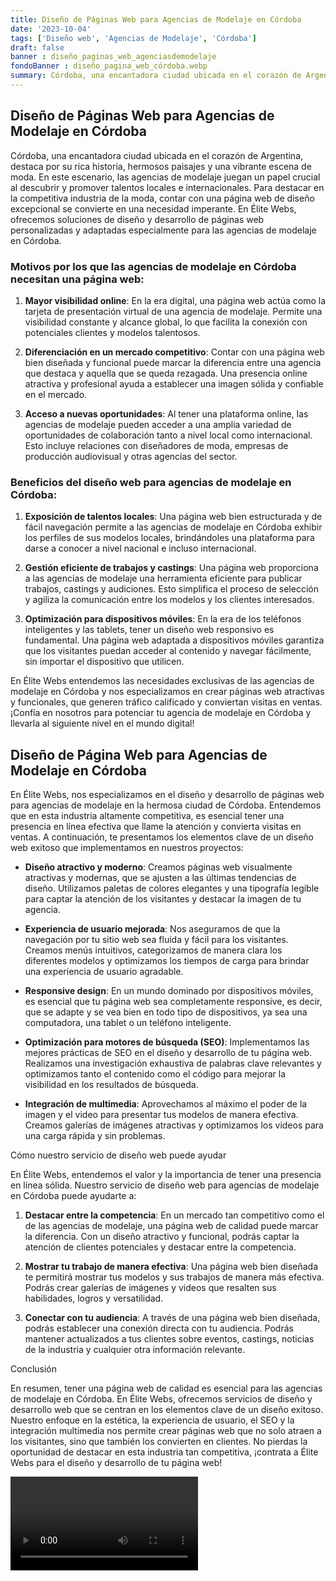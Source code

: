 ```yaml
---
title: Diseño de Páginas Web para Agencias de Modelaje en Córdoba
date: '2023-10-04'
tags: ['Diseño web', 'Agencias de Modelaje', 'Córdoba']
draft: false
banner : diseño_paginas_web_agenciasdemodelaje
fondoBanner : diseño_pagina_web_córdoba.webp
summary: Córdoba, una encantadora ciudad ubicada en el corazón de Argentina, destaca por su rica historia, hermosos paisajes y una vibrante escena de moda. En este escenario, las agencias de modelaje juegan un papel crucial al descubrir y promover talentos locales e internacionales. Para destacar en la competitiva industria de la moda, contar con una página web de diseño excepcional se convierte en una necesidad imperante. En Élite Webs, ofrecemos soluciones de diseño y desarrollo de páginas web personalizadas y adaptadas especialmente para las agencias de modelaje en Córdoba.
---
```


## Diseño de Páginas Web para Agencias de Modelaje en Córdoba

Córdoba, una encantadora ciudad ubicada en el corazón de Argentina, destaca por su rica historia, hermosos paisajes y una vibrante escena de moda. En este escenario, las agencias de modelaje juegan un papel crucial al descubrir y promover talentos locales e internacionales. Para destacar en la competitiva industria de la moda, contar con una página web de diseño excepcional se convierte en una necesidad imperante. En Élite Webs, ofrecemos soluciones de diseño y desarrollo de páginas web personalizadas y adaptadas especialmente para las agencias de modelaje en Córdoba.

### Motivos por los que las agencias de modelaje en Córdoba necesitan una página web:

1. **Mayor visibilidad online**: En la era digital, una página web actúa como la tarjeta de presentación virtual de una agencia de modelaje. Permite una visibilidad constante y alcance global, lo que facilita la conexión con potenciales clientes y modelos talentosos.

2. **Diferenciación en un mercado competitivo**: Contar con una página web bien diseñada y funcional puede marcar la diferencia entre una agencia que destaca y aquella que se queda rezagada. Una presencia online atractiva y profesional ayuda a establecer una imagen sólida y confiable en el mercado.

3. **Acceso a nuevas oportunidades**: Al tener una plataforma online, las agencias de modelaje pueden acceder a una amplia variedad de oportunidades de colaboración tanto a nivel local como internacional. Esto incluye relaciones con diseñadores de moda, empresas de producción audiovisual y otras agencias del sector.

### Beneficios del diseño web para agencias de modelaje en Córdoba:

1. **Exposición de talentos locales**: Una página web bien estructurada y de fácil navegación permite a las agencias de modelaje en Córdoba exhibir los perfiles de sus modelos locales, brindándoles una plataforma para darse a conocer a nivel nacional e incluso internacional.

2. **Gestión eficiente de trabajos y castings**: Una página web proporciona a las agencias de modelaje una herramienta eficiente para publicar trabajos, castings y audiciones. Esto simplifica el proceso de selección y agiliza la comunicación entre los modelos y los clientes interesados.

3. **Optimización para dispositivos móviles**: En la era de los teléfonos inteligentes y las tablets, tener un diseño web responsivo es fundamental. Una página web adaptada a dispositivos móviles garantiza que los visitantes puedan acceder al contenido y navegar fácilmente, sin importar el dispositivo que utilicen.

En Élite Webs entendemos las necesidades exclusivas de las agencias de modelaje en Córdoba y nos especializamos en crear páginas web atractivas y funcionales, que generen tráfico calificado y conviertan visitas en ventas. ¡Confía en nosotros para potenciar tu agencia de modelaje en Córdoba y llevarla al siguiente nivel en el mundo digital!

<GifSeo />

<Cta />

## Diseño de Página Web para Agencias de Modelaje en Córdoba

En Élite Webs, nos especializamos en el diseño y desarrollo de páginas web para agencias de modelaje en la hermosa ciudad de Córdoba. Entendemos que en esta industria altamente competitiva, es esencial tener una presencia en línea efectiva que llame la atención y convierta visitas en ventas. A continuación, te presentamos los elementos clave de un diseño web exitoso que implementamos en nuestros proyectos:

- **Diseño atractivo y moderno**: Creamos páginas web visualmente atractivas y modernas, que se ajusten a las últimas tendencias de diseño. Utilizamos paletas de colores elegantes y una tipografía legible para captar la atención de los visitantes y destacar la imagen de tu agencia.

- **Experiencia de usuario mejorada**: Nos aseguramos de que la navegación por tu sitio web sea fluida y fácil para los visitantes. Creamos menús intuitivos, categorizamos de manera clara los diferentes modelos y optimizamos los tiempos de carga para brindar una experiencia de usuario agradable.

- **Responsive design**: En un mundo dominado por dispositivos móviles, es esencial que tu página web sea completamente responsive, es decir, que se adapte y se vea bien en todo tipo de dispositivos, ya sea una computadora, una tablet o un teléfono inteligente.

- **Optimización para motores de búsqueda (SEO)**: Implementamos las mejores prácticas de SEO en el diseño y desarrollo de tu página web. Realizamos una investigación exhaustiva de palabras clave relevantes y optimizamos tanto el contenido como el código para mejorar la visibilidad en los resultados de búsqueda.

- **Integración de multimedia**: Aprovechamos al máximo el poder de la imagen y el video para presentar tus modelos de manera efectiva. Creamos galerías de imágenes atractivas y optimizamos los videos para una carga rápida y sin problemas.

Cómo nuestro servicio de diseño web puede ayudar

En Élite Webs, entendemos el valor y la importancia de tener una presencia en línea sólida. Nuestro servicio de diseño web para agencias de modelaje en Córdoba puede ayudarte a:

1. **Destacar entre la competencia**: En un mercado tan competitivo como el de las agencias de modelaje, una página web de calidad puede marcar la diferencia. Con un diseño atractivo y funcional, podrás captar la atención de clientes potenciales y destacar entre la competencia.

2. **Mostrar tu trabajo de manera efectiva**: Una página web bien diseñada te permitirá mostrar tus modelos y sus trabajos de manera más efectiva. Podrás crear galerías de imágenes y videos que resalten sus habilidades, logros y versatilidad.

3. **Conectar con tu audiencia**: A través de una página web bien diseñada, podrás establecer una conexión directa con tu audiencia. Podrás mantener actualizados a tus clientes sobre eventos, castings, noticias de la industria y cualquier otra información relevante.

Conclusión

En resumen, tener una página web de calidad es esencial para las agencias de modelaje en Córdoba. En Élite Webs, ofrecemos servicios de diseño y desarrollo web que se centran en los elementos clave de un diseño exitoso. Nuestro enfoque en la estética, la experiencia de usuario, el SEO y la integración multimedia nos permite crear páginas web que no solo atraen a los visitantes, sino que también los convierten en clientes. No pierdas la oportunidad de destacar en esta industria tan competitiva, ¡contrata a Élite Webs para el diseño y desarrollo de tu página web!

<Video />

<CtaBot job='Agencias de Modelaje' city='Córdoba'/>

<Gmaps query='Córdoba+españa+maps' />
